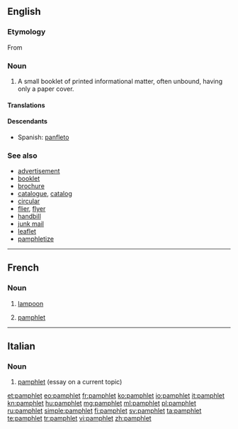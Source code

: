 {{also|Pamphlet}}
==English==
{{wikipedia}}

===Etymology===
From {{etyl|NL.|en}} {{term|panfletus||lang=la|small, unbound treatise}}

===Noun===
{{en-noun}}

# A small booklet of printed informational matter, often unbound, having only a paper cover.

====Translations====
{{trans-see|booklet}}

====Descendants====
* Spanish: [[panfleto]] {{m}}

===See also===
* [[advertisement]]
* [[booklet]]
* [[brochure]]
* [[catalogue]], [[catalog]]
* [[circular]]
* [[flier]], [[flyer]]
* [[handbill]]
* [[junk mail]]
* [[leaflet]]
* [[pamphletize]]

----

==French==

===Noun===
{{fr-noun|m}}

# [[lampoon]] {{gloss|written attack}}
# {{context|Quebec}} [[pamphlet]] {{gloss|small booklet}}

----

==Italian==
{{wikipedia|lang=it}}

===Noun===
{{head|it|noun|g=m|invariable}}

# [[#English|pamphlet]] (essay on a current topic)

[[et:pamphlet]]
[[eo:pamphlet]]
[[fr:pamphlet]]
[[ko:pamphlet]]
[[io:pamphlet]]
[[it:pamphlet]]
[[kn:pamphlet]]
[[hu:pamphlet]]
[[mg:pamphlet]]
[[ml:pamphlet]]
[[pl:pamphlet]]
[[ru:pamphlet]]
[[simple:pamphlet]]
[[fi:pamphlet]]
[[sv:pamphlet]]
[[ta:pamphlet]]
[[te:pamphlet]]
[[tr:pamphlet]]
[[vi:pamphlet]]
[[zh:pamphlet]]